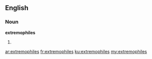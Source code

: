 ==English==

===Noun===
'''extremophiles'''

# {{plural of|extremophile}}

[[ar:extremophiles]]
[[fr:extremophiles]]
[[ku:extremophiles]]
[[my:extremophiles]]